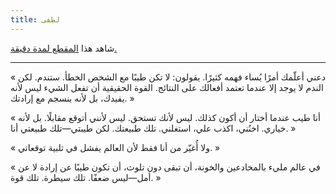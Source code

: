 ```yaml
---
title: لطفى
---
```

شاهد هذا [المقطع لمدة دقيقة.](https://www.youtube.com/watch?v=UcwkMI9T_94&list=PLTKbnePaeauV0FDvmvYakqI04goE0_3qz&index=42)

---

« دعني أعلّمك أمرًا يُساء فهمه كثيرًا. يقولون: لا تكن طيبًا مع الشخص الخطأ. ستندم. لكن الندم لا يوجد إلا عندما تعتمد أفعالك على النتائج. القوة الحقيقية أن تفعل الشيء ليس لأنه يفيدك، بل لأنه ينسجم مع إرادتك. »

« أنا طيب عندما أختار أن أكون كذلك. ليس لأنك تستحق. ليس لأنني أتوقع مقابلًا. بل لأنه خياري. اخنُني، اكذب علي، استغلني. تلك طبيعتك. لكن طيبتي—تلك طبيعتي أنا. »

« ولا أُغيّر من أنا فقط لأن العالم يفشل في تلبية توقعاتي. »

« في عالم مليء بالمخادعين والخونة، أن تبقى دون تلوث، أن تكون طيبًا عن إرادة لا عن أمل—ليس ضعفًا. تلك سيطرة. تلك قوة. »
